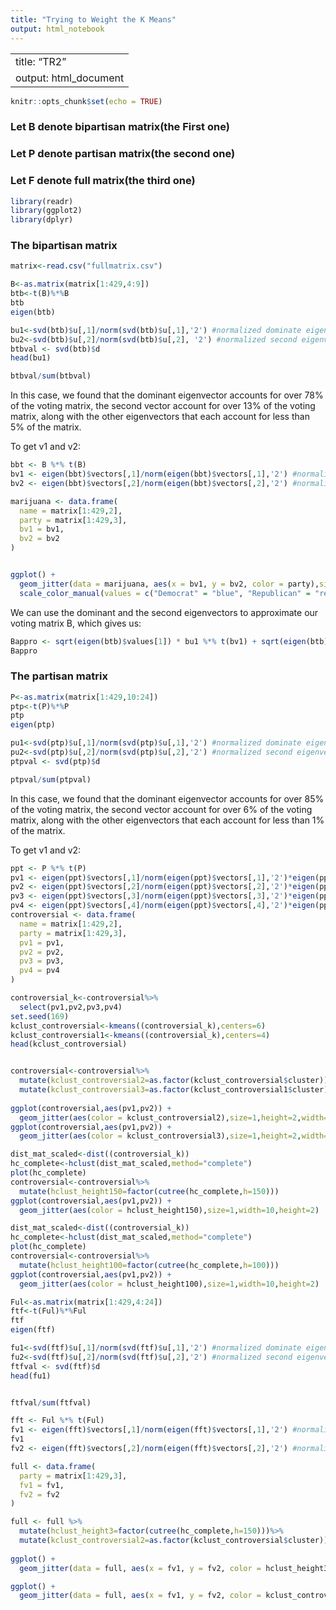 ```yaml
---
title: "Trying to Weight the K Means"
output: html_notebook
---
```


---
title: "TR2"
output: html_document
---

```r
knitr::opts_chunk$set(echo = TRUE)
```

### Let B denote bipartisan matrix(the First one)
### Let P denote partisan matrix(the second one)
### Let F denote full matrix(the third one)


```r
library(readr)
library(ggplot2)
library(dplyr)
```


### The bipartisan matrix
```r
matrix<-read.csv("fullmatrix.csv")

B<-as.matrix(matrix[1:429,4:9])
btb<-t(B)%*%B
btb
eigen(btb)
```

```r
bu1<-svd(btb)$u[,1]/norm(svd(btb)$u[,1],'2') #normalized dominate eigenvector
bu2<-svd(btb)$u[,2]/norm(svd(btb)$u[,2], '2') #normalized second eigenvector
btbval <- svd(btb)$d
head(bu1)

```

```r
btbval/sum(btbval)
```
In this case, we found that the dominant eigenvector accounts for over 78% of the voting matrix, the second vector account for over 13% of the voting matrix, along with the other eigenvectors that each account for less than 5% of the matrix.

To get v1 and v2:
```r
bbt <- B %*% t(B)
bv1 <- eigen(bbt)$vectors[,1]/norm(eigen(bbt)$vectors[,1],'2') #normalized v1
bv2 <- eigen(bbt)$vectors[,2]/norm(eigen(bbt)$vectors[,2],'2') #normalized v2

marijuana <- data.frame(
  name = matrix[1:429,2],
  party = matrix[1:429,3],
  bv1 = bv1,
  bv2 = bv2
)


ggplot() + 
  geom_jitter(data = marijuana, aes(x = bv1, y = bv2, color = party),size=1,height=.005,width=.005) +
  scale_color_manual(values = c("Democrat" = "blue", "Republican" = "red"))

```


We can use the dominant and the second eigenvectors to approximate our voting matrix B, which gives us:
```r
Bappro <- sqrt(eigen(btb)$values[1]) * bu1 %*% t(bv1) + sqrt(eigen(btb)$values[2]) * bu2 %*% t(bv2)
Bappro
```


### The partisan matrix
```r
P<-as.matrix(matrix[1:429,10:24])
ptp<-t(P)%*%P
ptp
eigen(ptp)

pu1<-svd(ptp)$u[,1]/norm(svd(ptp)$u[,1],'2') #normalized dominate eigenvector
pu2<-svd(ptp)$u[,2]/norm(svd(ptp)$u[,2],'2') #normalized second eigenvector
ptpval <- svd(ptp)$d
```

```r
ptpval/sum(ptpval)
```
In this case, we found that the dominant eigenvector accounts for over 85% of the voting matrix, the second vector account for over 6% of the voting matrix, along with the other eigenvectors that each account for less than 1% of the matrix.

To get v1 and v2:
```r
ppt <- P %*% t(P)
pv1 <- eigen(ppt)$vectors[,1]/norm(eigen(ppt)$vectors[,1],'2')*eigen(ppt)$values[1] #weighted v1
pv2 <- eigen(ppt)$vectors[,2]/norm(eigen(ppt)$vectors[,2],'2')*eigen(ppt)$values[2] #weighted v2
pv3 <- eigen(ppt)$vectors[,3]/norm(eigen(ppt)$vectors[,3],'2')*eigen(ppt)$values[3] #weighted v3
pv4 <- eigen(ppt)$vectors[,4]/norm(eigen(ppt)$vectors[,4],'2')*eigen(ppt)$values[4] #weighted v4
controversial <- data.frame(
  name = matrix[1:429,2],
  party = matrix[1:429,3],
  pv1 = pv1,
  pv2 = pv2,
  pv3 = pv3,
  pv4 = pv4
)
```

```r
controversial_k<-controversial%>% 
  select(pv1,pv2,pv3,pv4)
set.seed(169)
kclust_controversial<-kmeans((controversial_k),centers=6)
kclust_controversial1<-kmeans((controversial_k),centers=4)
head(kclust_controversial)


controversial<-controversial%>%
  mutate(kclust_controversial2=as.factor(kclust_controversial$cluster))%>%
  mutate(kclust_controversial3=as.factor(kclust_controversial1$cluster))
  
ggplot(controversial,aes(pv1,pv2)) + 
  geom_jitter(aes(color = kclust_controversial2),size=1,height=2,width=10) 
ggplot(controversial,aes(pv1,pv2)) + 
  geom_jitter(aes(color = kclust_controversial3),size=1,height=2,width=10) 
```

```r
dist_mat_scaled<-dist((controversial_k))
hc_complete<-hclust(dist_mat_scaled,method="complete")
plot(hc_complete)
controversial<-controversial%>%
  mutate(hclust_height150=factor(cutree(hc_complete,h=150)))
ggplot(controversial,aes(pv1,pv2)) + 
  geom_jitter(aes(color = hclust_height150),size=1,width=10,height=2)
```
```r
dist_mat_scaled<-dist((controversial_k))
hc_complete<-hclust(dist_mat_scaled,method="complete")
plot(hc_complete)
controversial<-controversial%>%
  mutate(hclust_height100=factor(cutree(hc_complete,h=100)))
ggplot(controversial,aes(pv1,pv2)) + 
  geom_jitter(aes(color = hclust_height100),size=1,width=10,height=2)
```

```r
Ful<-as.matrix(matrix[1:429,4:24])
ftf<-t(Ful)%*%Ful
ftf
eigen(ftf)

fu1<-svd(ftf)$u[,1]/norm(svd(ftf)$u[,1],'2') #normalized dominate eigenvector
fu2<-svd(ftf)$u[,2]/norm(svd(ftf)$u[,2],'2') #normalized second eigenvector
ftfval <- svd(ftf)$d
head(fu1)


ftfval/sum(ftfval)

fft <- Ful %*% t(Ful)
fv1 <- eigen(fft)$vectors[,1]/norm(eigen(fft)$vectors[,1],'2') #normalized v1
fv1
fv2 <- eigen(fft)$vectors[,2]/norm(eigen(fft)$vectors[,2],'2') #normalized v2

full <- data.frame(
  party = matrix[1:429,3],
  fv1 = fv1,
  fv2 = fv2
)

full <- full %>%
  mutate(hclust_height3=factor(cutree(hc_complete,h=150)))%>%
  mutate(kclust_controversial2=as.factor(kclust_controversial$cluster))
  
ggplot() + 
  geom_jitter(data = full, aes(x = fv1, y = fv2, color = hclust_height3,label=controversial$name),size=2,width=.005,height=.005)

ggplot() + 
  geom_jitter(data = full, aes(x = fv1, y = fv2, color = kclust_controversial2,label=controversial$name),size=2,width=.005,height=.005)
```
